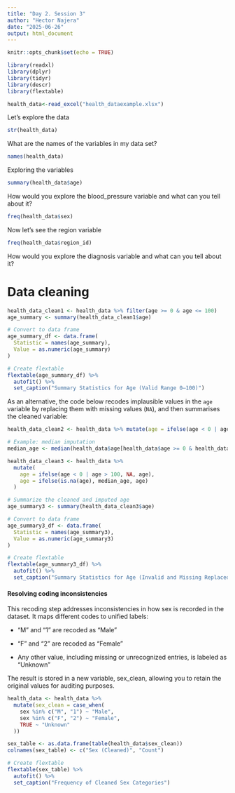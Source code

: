 ---
title: "Day 2. Session 3"
author: "Hector Najera"
date: "2025-06-26"
output: html_document
---

```{r setup, include=FALSE}
knitr::opts_chunk$set(echo = TRUE)
```

```{r}
library(readxl)
library(dplyr)
library(tidyr)
library(descr)
library(flextable)
```

```{r}
health_data<-read_excel("health_dataexample.xlsx")
```

Let's explore the data

```{r}
str(health_data)
```

What are the names of the variables in my data set?

```{r}
names(health_data)
```

Exploring the variables

```{r}
summary(health_data$age)
```

How would you explore the blood_pressure variable and what can you tell about it?

```{r}
freq(health_data$sex)
```

Now let's see the region variable

```{r}
freq(health_data$region_id)
```

How would you explore the diagnosis variable and what can you tell about it?

# Data cleaning

```{r echo = TRUE}
health_data_clean1 <- health_data %>% filter(age >= 0 & age <= 100)
age_summary <- summary(health_data_clean1$age)

# Convert to data frame
age_summary_df <- data.frame(
  Statistic = names(age_summary),
  Value = as.numeric(age_summary)
)

# Create flextable
flextable(age_summary_df) %>%
  autofit() %>%
  set_caption("Summary Statistics for Age (Valid Range 0–100)")
```

As an alternative, the code below recodes implausible values in the `age` variable by replacing them with missing values (`NA`), and then summarises the cleaned variable:

```{r echo = TRUE}
health_data_clean2 <- health_data %>% mutate(age = ifelse(age < 0 | age > 100, NA, age))
```

```{r echo = TRUE}
# Example: median imputation
median_age <- median(health_data$age[health_data$age >= 0 & health_data$age <= 100], na.rm = TRUE)
```

```{r}
health_data_clean3 <- health_data %>%
  mutate(
    age = ifelse(age < 0 | age > 100, NA, age),
    age = ifelse(is.na(age), median_age, age)
  )

# Summarize the cleaned and imputed age
age_summary3 <- summary(health_data_clean3$age)

# Convert to data frame
age_summary3_df <- data.frame(
  Statistic = names(age_summary3),
  Value = as.numeric(age_summary3)
)

# Create flextable
flextable(age_summary3_df) %>%
  autofit() %>%
  set_caption("Summary Statistics for Age (Invalid and Missing Replaced with Median)")
```


#### Resolving coding inconsistencies

This recoding step addresses inconsistencies in how sex is recorded in the dataset. It maps different codes to unified labels:

 - "M" and "1" are recoded as "Male"

- "F" and "2" are recoded as "Female"

- Any other value, including missing or unrecognized entries, is labeled as "Unknown"

The result is stored in a new variable, sex_clean, allowing you to retain the original values for auditing purposes. 

```{r echo = TRUE}
health_data <- health_data %>%
  mutate(sex_clean = case_when(
    sex %in% c("M", "1") ~ "Male",
    sex %in% c("F", "2") ~ "Female",
    TRUE ~ "Unknown"
  ))
```

```{r}
sex_table <- as.data.frame(table(health_data$sex_clean))
colnames(sex_table) <- c("Sex (Cleaned)", "Count")

# Create flextable
flextable(sex_table) %>%
  autofit() %>%
  set_caption("Frequency of Cleaned Sex Categories")
```
